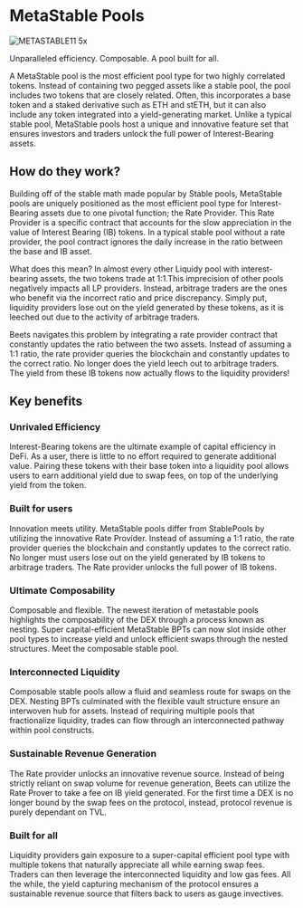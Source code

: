 # MetaStable Pools
![METASTABLE11 5x](https://user-images.githubusercontent.com/109503546/207818420-fbaf997f-1d5c-4351-bb18-7baf48bf8f95.png)

Unparalleled efficiency. Composable. A pool built for all.

A MetaStable pool is the most efficient pool type for two highly correlated tokens. Instead of containing two pegged assets like a stable pool, the pool includes two tokens that are closely related. Often, this incorporates a base token and a staked derivative such as ETH and stETH, but it can also include any token integrated into a yield-generating market. Unlike a typical stable pool, MetaStable pools host a unique and innovative feature set that ensures investors and traders unlock the full power of Interest-Bearing assets.

## How do they work?

Building off of the stable math made popular by Stable pools, MetaStable pools are uniquely positioned as the most efficient pool type for Interest-Bearing assets due to one pivotal function; the Rate Provider. This Rate Provider is a specific contract that accounts for the slow appreciation in the value of Interest Bearing (IB) tokens. In a typical stable pool without a rate provider, the pool contract ignores the daily increase in the ratio between the base and IB asset. 

What does this mean? In almost every other Liquidy pool with interest-bearing assets, the two tokens trade at 1:1.This imprecision of other pools negatively impacts all LP providers. Instead, arbitrage traders are the ones who benefit via the incorrect ratio and price discrepancy. Simply put, liquidity providers lose out on the yield generated by these tokens, as it is leeched out due to the activity of arbitrage traders.

Beets navigates this problem by integrating a rate provider contract that constantly updates the ratio between the two assets. Instead of assuming a 1:1 ratio, the rate provider queries the blockchain and constantly updates to the correct ratio. No longer does the yield leech out to arbitrage traders. The yield from these IB tokens now actually flows to the liquidity providers!

## Key benefits

### Unrivaled Efficiency 
Interest-Bearing tokens are the ultimate example of capital efficiency in DeFi. As a user, there is little to no effort required to generate additional value. Pairing these tokens with their base token into a liquidity pool allows users to earn additional yield due to swap fees, on top of the underlying yield from the token.

### Built for users
Innovation meets utility. MetaStable pools differ from StablePools by utilizing the innovative Rate Provider. Instead of assuming a 1:1 ratio, the rate provider queries the blockchain and constantly updates to the correct ratio. No longer must users lose out on the yield generated by IB tokens to arbitrage traders. The Rate provider unlocks the full power of IB tokens.

### Ultimate Composability 
Composable and flexible. The newest iteration of metastable pools highlights the composability of the DEX through a process known as nesting. Super capital-efficient MetaStable BPTs can now slot inside other pool types to increase yield and unlock efficient swaps through the nested structures. Meet the composable stable pool.

### Interconnected Liquidity 
Composable stable pools allow a fluid and seamless route for swaps on the DEX. Nesting BPTs culminated with the flexible vault structure ensure an interwoven hub for assets. Instead of requiring multiple pools that fractionalize liquidity, trades can flow through an interconnected pathway within pool constructs.

### Sustainable Revenue Generation
The Rate provider unlocks an innovative revenue source. Instead of being strictly reliant on swap volume for revenue generation, Beets can utilize the Rate Prover to take a fee on IB yield generated. For the first time a DEX is no longer bound by the swap fees on the protocol, instead, protocol revenue is purely dependant on TVL.

### Built for all
Liquidity providers gain exposure to a super-capital efficient pool type with multiple tokens that naturally appreciate all while earning swap fees. Traders can then leverage the interconnected liquidity and low gas fees. All the while, the yield capturing mechanism of the protocol ensures a sustainable revenue source that filters back to users as gauge invectives.


